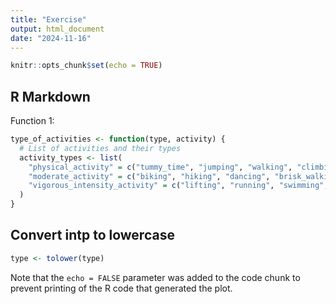 ---
title: "Exercise"
output: html_document
date: "2024-11-16"
---

```{r setup, include=FALSE}
knitr::opts_chunk$set(echo = TRUE)
```

## R Markdown
Function 1:

```{r cars}
type_of_activities <- function(type, activity) {
  # List of activities and their types
  activity_types <- list(
    "physical_activity" = c("tummy_time", "jumping", "walking", "climbing"),
    "moderate_activity" = c("biking", "hiking", "dancing", "brisk_walking"),
    "vigorous_intensity_activity" = c("lifting", "running", "swimming", "aerobics")
  )
}
```

## Convert intp to lowercase

```{r pressure, echo=FALSE}
type <- tolower(type)

```

Note that the `echo = FALSE` parameter was added to the code chunk to prevent printing of the R code that generated the plot.
